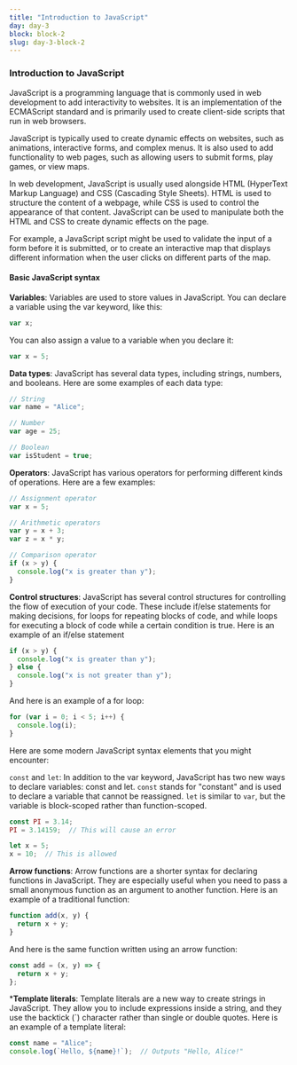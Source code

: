 ```yaml
---
title: "Introduction to JavaScript"
day: day-3
block: block-2
slug: day-3-block-2
---
```


### Introduction to JavaScript

JavaScript is a programming language that is commonly used in web development to add interactivity to websites. It is an implementation of the ECMAScript standard and is primarily used to create client-side scripts that run in web browsers.

JavaScript is typically used to create dynamic effects on websites, such as animations, interactive forms, and complex menus. It is also used to add functionality to web pages, such as allowing users to submit forms, play games, or view maps.

In web development, JavaScript is usually used alongside HTML (HyperText Markup Language) and CSS (Cascading Style Sheets). HTML is used to structure the content of a webpage, while CSS is used to control the appearance of that content. JavaScript can be used to manipulate both the HTML and CSS to create dynamic effects on the page.

For example, a JavaScript script might be used to validate the input of a form before it is submitted, or to create an interactive map that displays different information when the user clicks on different parts of the map.


#### Basic JavaScript syntax

**Variables**: Variables are used to store values in JavaScript. You can declare a variable using the var keyword, like this:
```js
var x;

```
You can also assign a value to a variable when you declare it:
```js
var x = 5;

```

**Data types**: JavaScript has several data types, including strings, numbers, and booleans. Here are some examples of each data type:

```js
// String
var name = "Alice";

// Number
var age = 25;

// Boolean
var isStudent = true;

```

**Operators**: JavaScript has various operators for performing different kinds of operations. Here are a few examples:

```js
// Assignment operator
var x = 5;

// Arithmetic operators
var y = x + 3;
var z = x * y;

// Comparison operator
if (x > y) {
  console.log("x is greater than y");
}

```


**Control structures**: JavaScript has several control structures for controlling the flow of execution of your code. These include if/else statements for making decisions, for loops for repeating blocks of code, and while loops for executing a block of code while a certain condition is true. Here is an example of an if/else statement

```js
if (x > y) {
  console.log("x is greater than y");
} else {
  console.log("x is not greater than y");
}
```

And here is an example of a for loop:

```js
for (var i = 0; i < 5; i++) {
  console.log(i);
}
```

Here are some modern JavaScript syntax elements that you might encounter:

`const` and `let`: In addition to the var keyword, JavaScript has two new ways to declare variables: const and let. `const` stands for "constant" and is used to declare a variable that cannot be reassigned. `let` is similar to `var`, but the variable is block-scoped rather than function-scoped.

```js
const PI = 3.14;
PI = 3.14159;  // This will cause an error

let x = 5;
x = 10;  // This is allowed
```

**Arrow functions**: Arrow functions are a shorter syntax for declaring functions in JavaScript. They are especially useful when you need to pass a small anonymous function as an argument to another function.
Here is an example of a traditional function:
```javascript
function add(x, y) {
  return x + y;
}
```

And here is the same function written using an arrow function:
```js
const add = (x, y) => {
  return x + y;
};

```

***Template literals**: Template literals are a new way to create strings in JavaScript. They allow you to include expressions inside a string, and they use the backtick (`) character rather than single or double quotes.
Here is an example of a template literal:

```js
const name = "Alice";
console.log(`Hello, ${name}!`);  // Outputs "Hello, Alice!"

```
